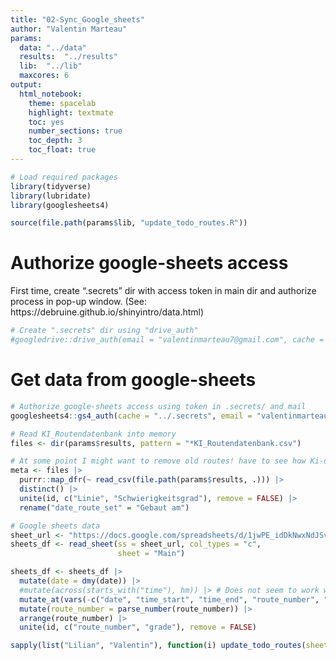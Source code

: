 ```yaml
---
title: "02-Sync_Google_sheets"
author: "Valentin Marteau"
params:
  data: "../data"
  results:  "../results"
  lib:  "../lib"
  maxcores: 6
output:
  html_notebook:
    theme: spacelab
    highlight: textmate
    toc: yes
    number_sections: true
    toc_depth: 3
    toc_float: true
---
```


```r
# Load required packages
library(tidyverse)
library(lubridate)
library(googlesheets4)

source(file.path(params$lib, "update_todo_routes.R"))
```
# Authorize google-sheets access
First time, create ".secrets" dir with access token in main dir and authorize process in pop-up window. (See: https://debruine.github.io/shinyintro/data.html) 
```r
# Create ".secrets" dir using "drive_auth"
#googledrive::drive_auth(email = "valentinmarteau7@gmail.com", cache = "../.secrets")
```

# Get data from google-sheets
```r
# Authorize google-sheets access using token in .secrets/ and mail
googlesheets4::gs4_auth(cache = "../.secrets", email = "valentinmarteau7@gmail.com")

# Read KI_Routendatenbank into memory
files <- dir(params$results, pattern = "*KI_Routendatenbank.csv")

# At some point I might want to remove old routes! have to see how Ki-db is updated.
meta <- files |>
  purrr::map_dfr(~ read_csv(file.path(params$results, .))) |>
  distinct() |>
  unite(id, c("Linie", "Schwierigkeitsgrad"), remove = FALSE) |>
  rename("date_route_set" = "Gebaut am")

# Google sheets data
sheet_url <- "https://docs.google.com/spreadsheets/d/1jwPE_idDkNwxNdJSv90Nw9nVB06rnAfQvLnG2TD-Zrg/edit#gid=0"
sheets_df <- read_sheet(ss = sheet_url, col_types = "c",
                        sheet = "Main")

sheets_df <- sheets_df |>
  mutate(date = dmy(date)) |>
  #mutate(across(starts_with("time"), hm)) |> # Does not seem to work well with NAs ...
  mutate_at(vars(-c("date", "time_start", "time_end", "route_number", "Comments")), factor) |>
  mutate(route_number = parse_number(route_number)) |>
  arrange(route_number) |>
  unite(id, c("route_number", "grade"), remove = FALSE)

sapply(list("Lilian", "Valentin"), function(i) update_todo_routes(sheets = sheets_df, metadata = meta, person = i, URL = sheet_url) )
```